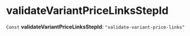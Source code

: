 
# validateVariantPriceLinksStepId

 `Const` **validateVariantPriceLinksStepId**: `"validate-variant-price-links"`
